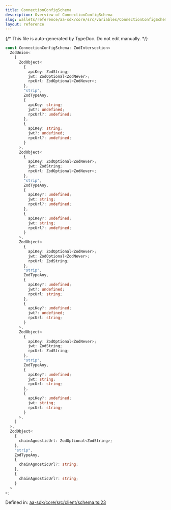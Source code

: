 ```yaml
---
title: ConnectionConfigSchema
description: Overview of ConnectionConfigSchema
slug: wallets/reference/aa-sdk/core/src/variables/ConnectionConfigSchema
layout: reference
---
```


{/* This file is auto-generated by TypeDoc. Do not edit manually. */}

```ts
const ConnectionConfigSchema: ZodIntersection<
  ZodUnion<
    [
      ZodObject<
        {
          apiKey: ZodString;
          jwt: ZodOptional<ZodNever>;
          rpcUrl: ZodOptional<ZodNever>;
        },
        "strip",
        ZodTypeAny,
        {
          apiKey: string;
          jwt?: undefined;
          rpcUrl?: undefined;
        },
        {
          apiKey: string;
          jwt?: undefined;
          rpcUrl?: undefined;
        }
      >,
      ZodObject<
        {
          apiKey: ZodOptional<ZodNever>;
          jwt: ZodString;
          rpcUrl: ZodOptional<ZodNever>;
        },
        "strip",
        ZodTypeAny,
        {
          apiKey?: undefined;
          jwt: string;
          rpcUrl?: undefined;
        },
        {
          apiKey?: undefined;
          jwt: string;
          rpcUrl?: undefined;
        }
      >,
      ZodObject<
        {
          apiKey: ZodOptional<ZodNever>;
          jwt: ZodOptional<ZodNever>;
          rpcUrl: ZodString;
        },
        "strip",
        ZodTypeAny,
        {
          apiKey?: undefined;
          jwt?: undefined;
          rpcUrl: string;
        },
        {
          apiKey?: undefined;
          jwt?: undefined;
          rpcUrl: string;
        }
      >,
      ZodObject<
        {
          apiKey: ZodOptional<ZodNever>;
          jwt: ZodString;
          rpcUrl: ZodString;
        },
        "strip",
        ZodTypeAny,
        {
          apiKey?: undefined;
          jwt: string;
          rpcUrl: string;
        },
        {
          apiKey?: undefined;
          jwt: string;
          rpcUrl: string;
        }
      >,
    ]
  >,
  ZodObject<
    {
      chainAgnosticUrl: ZodOptional<ZodString>;
    },
    "strip",
    ZodTypeAny,
    {
      chainAgnosticUrl?: string;
    },
    {
      chainAgnosticUrl?: string;
    }
  >
>;
```

Defined in: [aa-sdk/core/src/client/schema.ts:23](https://github.com/alchemyplatform/aa-sdk/blob/9df5be8c23af4e472bcb503c17766b16da0ad87d/aa-sdk/core/src/client/schema.ts#L23)
